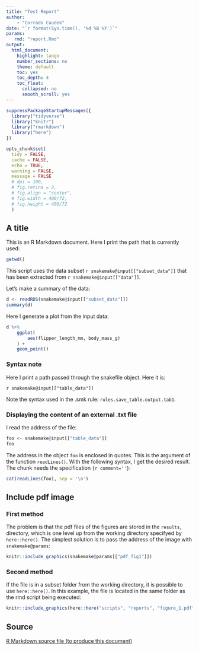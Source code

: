 ```yaml
---
title: "Test Report"
author:
    - "Corrado Caudek"
date: "`r format(Sys.time(), '%d %B %Y')`"
params:
   rmd: "report.Rmd"
output:
  html_document:
    highlight: tango
    number_sections: no
    theme: default
    toc: yes
    toc_depth: 4
    toc_float:
      collapsed: no
      smooth_scroll: yes
---
```



```r
suppressPackageStartupMessages({
  library("tidyverse")
  library("knitr")
  library("rmarkdown")
  library("here")
})
```

```r
opts_chunk$set(
  tidy = FALSE,
  cache = FALSE,
  echo = TRUE,
  warning = FALSE,
  message = FALSE
  # dpi = 100,
  # fig.retina = 2,
  # fig.align = "center",
  # fig.width = 400/72,
  # fig.height = 400/72
  )
```

## A title

This is an R Markdown document.  Here I print the path that is currently used:

```r
getwd()
```

This script uses the data subset `r snakemake@input[["subset_data"]]` that has been extracted from `r snakemake@input[["data"]]`.

Let's make a summary of the data:

```r
d <- readRDS(snakemake@input[["subset_data"]])
summary(d)
```

Here I generate a plot from the input data:

```r
d %>%
    ggplot(
        aes(flipper_length_mm, body_mass_g)
    ) +
    geom_point()
```

### Syntax note

Here I print a path passed through the snakefile object. Here it is:

`r snakemake@input[["table_data"]]`

Note the syntax used in the .smk rule: `rules.save_table.output.tab1`.

### Displaying the content of an external .txt file

I read the address of the file:

```r
foo <- snakemake@input[["table_data"]]
foo
```

The address in the object `foo` is enclosed in quotes. This is the argument of the function `readLines()`.  With the following syntax, I get the desired result. The chunk needs the specification `{r comment=''}`:

```r
cat(readLines(foo), sep = '\n')
```

## Include pdf image

### First method

The problem is that the pdf files of the figures are stored in the `results`,
directory, which is one level up from the working directory specifyed by
`here::here()`. The simplest solution is to pass the address of the image with
`snakemake@params`:

```r
knitr::include_graphics(snakemake@params[["pdf_fig1"]])
```

### Second method

If the file is in a subset folder from the working directory, it is possible to
use `here::here()`. In this example, the file is located in the same folder as
the rmd script being executed:

```r
knitr::include_graphics(here::here("scripts", "reports", "figure_1.pdf"))
```



## Source
<a download="report.Rmd" href="`r base64enc::dataURI(file = params$rmd, mime = 'text/rmd', encoding = 'base64')`">R Markdown source file (to produce this document)</a>
